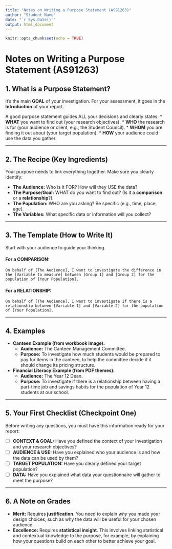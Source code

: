 ```yaml
---
title: "Notes on Writing a Purpose Statement (AS91263)"
author: "Student Name"
date: "`r Sys.Date()`"
output: html_document
---
```


```r
knitr::opts_chunk$set(echo = TRUE)
```

# Notes on Writing a Purpose Statement (AS91263)

## 1. What is a Purpose Statement?

It's the main **GOAL** of your investigation. For your assessment, it goes in the **Introduction** of your report.

A good purpose statement guides ALL your decisions and clearly states:
* **WHAT** you want to find out (your research objectives).
* **WHO** the research is for (your audience or client, e.g., the Student Council).
* **WHOM** you are finding it out about (your target population).
* **HOW** your audience could use the data you gather.

---

## 2. The Recipe (Key Ingredients)

Your purpose needs to link everything together. Make sure you clearly identify:

* **The Audience:** Who is it FOR? How will they USE the data?
* **The Purpose/Goal:** WHAT do you want to find out? (Is it a **comparison** or a **relationship**?).
* **The Population:** WHO are you asking? Be specific (e.g., time, place, age).
* **The Variables:** What specific data or information will you collect?

---

## 3. The Template (How to Write It)

Start with your audience to guide your thinking.

#### For a COMPARISON:
```
On behalf of [The Audience], I want to investigate the difference in the [Variable to measure] between [Group 1] and [Group 2] for the population of [Your Population].
```

#### For a RELATIONSHIP:
```
On behalf of [The Audience], I want to investigate if there is a relationship between [Variable 1] and [Variable 2] for the population of [Your Population].
```

---

## 4. Examples

* **Canteen Example (from workbook image):**
    +   **Audience:** The Canteen Management Committee.
    +   **Purpose:** To investigate how much students would be prepared to pay for items in the canteen, to help the committee decide if it should change its pricing structure.
* **Financial Literacy Example (from PDF themes):**
    +   **Audience:** The Year 12 Dean.
    +   **Purpose:** To investigate if there is a relationship between having a part-time job and savings habits for the population of Year 12 students at our school.

---

## 5. Your First Checklist (Checkpoint One)

Before writing any questions, you must have this information ready for your report:

- [ ] **CONTEXT & GOAL:** Have you defined the context of your investigation and your research objectives?
- [ ] **AUDIENCE & USE:** Have you explained who your audience is and how the data can be used by them?
- [ ] **TARGET POPULATION:** Have you clearly defined your target population?
- [ ] **DATA:** Have you explained what data your questionnaire will gather to meet the purpose?

---

## 6. A Note on Grades

* **Merit:** Requires **justification**. You need to explain *why* you made your design choices, such as why the data will be useful for your chosen audience.
* **Excellence:** Requires **statistical insight**. This involves linking statistical and contextual knowledge to the purpose, for example, by explaining how your questions build on each other to better achieve your goal.

